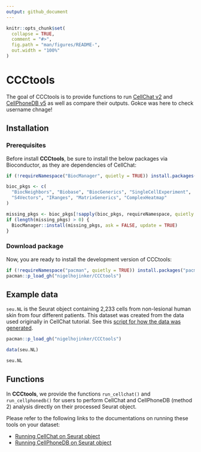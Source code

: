 ---
output: github_document
---

<!-- README.md is generated from README.Rmd. Please edit that file -->

```{r, include = FALSE}
knitr::opts_chunk$set(
  collapse = TRUE,
  comment = "#>",
  fig.path = "man/figures/README-",
  out.width = "100%"
)
```

# CCCtools

<!-- badges: start -->
<!-- badges: end -->

The goal of CCCtools is to provide functions to run [CellChat v2](https://github.com/jinworks/CellChat) and [CellPhoneDB v5](https://github.com/ventolab/CellphoneDB/tree/master) as well as compare their outputs. Gokce was here to check username chnage!

## Installation

### Prerequisites

Before install **CCCtools**, be sure to install the below packages via Bioconductor, as they are dependencies of CellChat:

```{r, eval = FALSE}
if (!requireNamespace("BiocManager", quietly = TRUE)) install.packages("BiocManager")

bioc_pkgs <- c(
  "BiocNeighbors", "Biobase", "BiocGenerics", "SingleCellExperiment", 
  "S4Vectors", "IRanges", "MatrixGenerics", "ComplexHeatmap"
)

missing_pkgs <- bioc_pkgs[!sapply(bioc_pkgs, requireNamespace, quietly = TRUE)]
if (length(missing_pkgs) > 0) {
  BiocManager::install(missing_pkgs, ask = FALSE, update = TRUE)
}
```

### Download package

Now, you are ready to install the development version of CCCtools:

```{r, eval=FALSE}
if (!requireNamespace("pacman", quietly = TRUE)) install.packages("pacman")
pacman::p_load_gh("nigelhojinker/CCCtools")
```


## Example data

`seu.NL` is the Seurat object containing 2,233 cells from non-lesional human skin from four different patients. This dataset was created from the data used originally in CellChat tutorial. See this [script for how the data was generated](data-raw/demo_data.md).

```{r example}
pacman::p_load_gh("nigelhojinker/CCCtools")

data(seu.NL)

seu.NL
```

## Functions

In **CCCtools**, we provide the functions `run_cellchat()` and `run_cellphonedb()` for users to perform CellChat and CellPhoneDB (method 2) analysis directly on their processed Seurat object. 

Please refer to the following links to the documentations on running these tools on your dataset:

- [Running CellChat on Seurat object](https://github.com/nigelhojinker/CCCtools/blob/main/data-raw/Run_CellChat.md)
- [Running CellPhoneDB on Seurat object](https://github.com/nigelhojinker/CCCtools/blob/main/data-raw/Run_CellPhoneDB.md)
